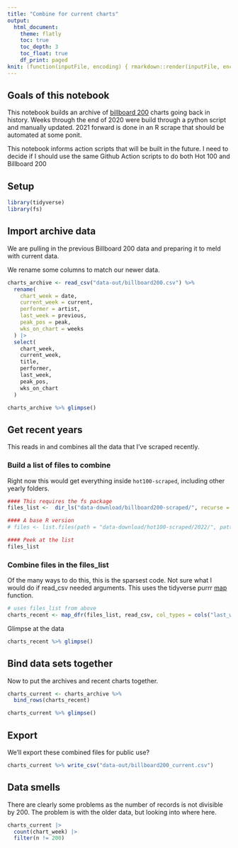 ```yaml
---
title: "Combine for current charts"
output:
  html_document:
    theme: flatly
    toc: true
    toc_depth: 3
    toc_float: true
    df_print: paged
knit: (function(inputFile, encoding) { rmarkdown::render(inputFile, encoding = encoding, output_dir = "../docs") })
---
```


## Goals of this notebook

This notebook builds an archive of [billboard 200]() charts going back in history. Weeks through the end of 2020 were build through a python script and manually updated. 2021 forward is done in an R scrape that should be automated at some ponit.

This notebook informs action scripts that will be built in the future. I need to decide if I should use the same Github Action scripts to do both Hot 100 and Billboard 200

## Setup

```r
library(tidyverse)
library(fs)
```

## Import archive data

We are pulling in the previous Billboard 200 data and preparing it to meld with current data.

We rename some columns to match our newer data.

```r
charts_archive <- read_csv("data-out/billboard200.csv") %>%
  rename(
    chart_week = date,
    current_week = current,
    performer = artist,
    last_week = previous,
    peak_pos = peak,
    wks_on_chart = weeks
  ) |> 
  select(
    chart_week,
    current_week,
    title,
    performer,
    last_week,
    peak_pos,
    wks_on_chart
  )

charts_archive %>% glimpse()
```

## Get recent years

This reads in and combines all the data that I've scraped recently.

### Build a list of files to combine

Right now this would get everything inside `hot100-scraped`, including other yearly folders.

```r
#### This requires the fs package
files_list <-  dir_ls("data-download/billboard200-scraped/", recurse = TRUE, regexp = ".csv")

#### A base R version
# files <- list.files(path = "data-download/hot100-scraped/2022/", pattern = "*.csv", full.names = T)

#### Peek at the list
files_list
```

### Combine files in the files_list

Of the many ways to do this, this is the sparsest code. Not sure what I would do if read_csv needed arguments. This uses the tidyverse purrr [map](https://purrr.tidyverse.org/reference/map.html) function.

```r
# uses files_list from above
charts_recent <- map_dfr(files_list, read_csv, col_types = cols("last_week" = col_integer()))
```

Glimpse at the data

```r
charts_recent %>% glimpse()
```

## Bind data sets together

Now to put the archives and recent charts together.

```r
charts_current <- charts_archive %>% 
  bind_rows(charts_recent)

charts_current %>% glimpse()
```


## Export

We'll export these combined files for public use?

```r
charts_current %>% write_csv("data-out/billboard200_current.csv")
```

## Data smells

There are clearly some problems as the number of records is not divisible by 200. The problem is with the older data, but looking into where here.

```r
charts_current |> 
  count(chart_week) |> 
  filter(n != 200)
```


